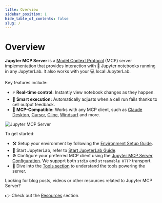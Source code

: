 ```yaml
---
title: Overview
sidebar_position: 1
hide_table_of_contents: false
slug: /
---
```


# Overview

**Jupyter MCP Server** is a [Model Context Protocol](https://modelcontextprotocol.io) (MCP) server implementation that provides interaction with 📓 Jupyter notebooks running in any JupyterLab. It also works with your 💻 local JupyterLab.

Key features include:

- ⚡ **Real-time control:** Instantly view notebook changes as they happen.
- 🔁 **Smart execution:** Automatically adjusts when a cell run fails thanks to cell output feedback.
- 🤝 **MCP-Compatible:** Works with any MCP client, such as [Claude Desktop](/clients/claude_desktop), [Cursor](/clients/cursor), [Cline](/clients/cline), [Windsurf](/clients/windsurf) and more.

![Jupyter MCP Server](https://assets.datalayer.tech/jupyter-mcp/jupyter-mcp-server-claude-demo.gif)

To get started:

- 🛠️ Setup your environment by following the [Environment Setup Guide](./setup#environment-setup).
- 🚀 Start JupyterLab, refer to [Start JupyterLab Guide](./setup#start-jupyterlab).
- ⚙️ Configure your preferred MCP client using the [Jupyter MCP Server Configuration](./setup#configuration). We suppprt both `stdio` and `streamable HTTP` transport.
- 🧰 Dive into the [Tools section](./tools) to understand the tools powering the server.

Looking for blog posts, videos or other resources related to Jupyter MCP Server?

👉 Check out the [Resources](./resources) section.
